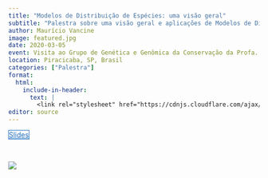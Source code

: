 ```yaml
---
title: "Modelos de Distribuição de Espécies: uma visão geral"
subtitle: "Palestra sobre uma visão geral e aplicações de Modelos de Distribuição de Espécies (SDMs)."
author: Maurício Vancine
image: featured.jpg
date: 2020-03-05
event: Visita ao Grupo de Genética e Genômica da Conservação da Profa. Maria Zucchi (USP/ESALQ)
location: Piracicaba, SP, Brasil
categories: ["Palestra"]
format:
  html:
    include-in-header: 
      text: |
        <link rel="stylesheet" href="https://cdnjs.cloudflare.com/ajax/libs/font-awesome/6.5.0/css/all.min.css">
editor: source
---
```


<div class="mt-4 d-flex flex-row flex-wrap gap-1 justify-content-left justify-content-sm-start" role="group" aria-label="Links">
  <a href="https://mauriciovancine.github.io/slides/slides-sdm-esalq/slides-sdm-esalq.pdf" class="btn btn-custom text-capitalize" target="_blank"><i class="fas fa-images me-1"></i>Slides</a>
</div>

<style>
  .btn-custom {
    background-color: white;
    border: 1px solid #1c6cbe; /* Borda azul */
    color: #1c6cbe; /* Texto azul */
    transition: background-color 0.3s, color 0.3s;
  }
  .btn-custom:hover {
    background-color: #1c6cbe; /* Cor de fundo azul ao passar o mouse */
    color: white; /* Texto branco */
  }
</style>

<br>

![](featured.jpg)
